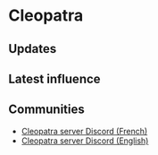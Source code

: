 # Cleopatra

## Updates


<Updates channel="1035315770206466078" />

## Latest influence


<AeternumMap name="Cleopatra" />

## Communities

- [Cleopatra server Discord (French)](https://discord.gg/UfuZ88PhVp)
- [Cleopatra server Discord (English)](https://discord.gg/CKFW39HNxR)
